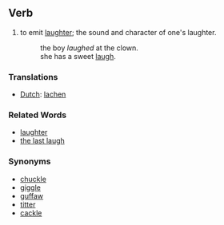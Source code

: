 ==Verb==
#to emit [[laughter]]; the sound and character of one's laughter.
#:the boy ''laughed'' at the clown.
#:she has a sweet [[laugh]].

===Translations===
*[[Dutch]]: [[lachen]]

===Related Words===
*[[laughter]]
*[[the last laugh]]

===Synonyms===
*[[chuckle]]
*[[giggle]]
*[[guffaw]]
*[[titter]]
*[[cackle]]